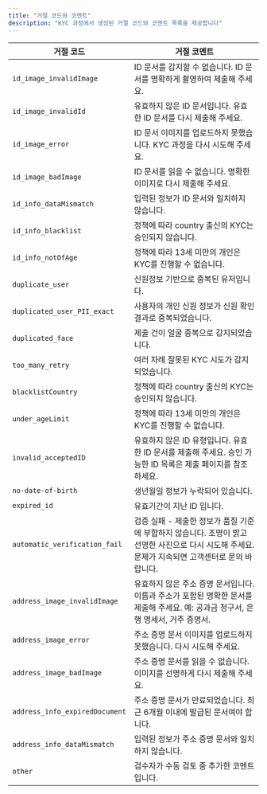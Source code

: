```yaml
---
title: "거절 코드와 코멘트"
description: "KYC 과정에서 생성된 거절 코드와 코멘트 목록을 제공합니다"
---
```


| 거절 코드                          | 거절 코멘트                                                                        |
| ------------------------------ | ----------------------------------------------------------------------------- |
| `id_image_invalidImage`        | ID 문서를 감지할 수 없습니다. ID 문서를 명확하게 촬영하여 제출해 주세요.                                  |
| `id_image_invalidId`           | 유효하지 않은 ID 문서입니다. 유효한 ID 문서를 다시 제출해 주세요.                                      |
| `id_image_error`               | ID 문서 이미지를 업로드하지 못했습니다. KYC 과정을 다시 시도해 주세요.                                   |
| `id_image_badImage`            | ID 문서를 읽을 수 없습니다. 명확한 이미지로 다시 제출해 주세요.                                        |
| `id_info_dataMismatch`         | 입력된 정보가 ID 문서와 일치하지 않습니다.                                                     |
| `id_info_blacklist`            | 정책에 따라 country 출신의 KYC는 승인되지 않습니다.                                            |
| `id_info_notOfAge`             | 정책에 따라 13세 미만의 개인은 KYC를 진행할 수 없습니다.                                           |
| `duplicate_user`               | 신원정보 기반으로 중복된 유저입니다.                                                          |
| `duplicated_user_PII_exact`    | 사용자의 개인 신원 정보가 신원 확인 결과로 중복되었습니다.                                                                        |
| `duplicated_face`              | 제출 건이 얼굴 중복으로 감지되었습니다.                                                        |
| `too_many_retry`               | 여러 차례 잘못된 KYC 시도가 감지되었습니다.                                                    |
| `blacklistCountry`             | 정책에 따라 country 출신의 KYC는 승인되지 않습니다.                                            |
| `under_ageLimit`               | 정책에 따라 13세 미만의 개인은 KYC를 진행할 수 없습니다.                                           |
| `invalid_acceptedID`           | 유효하지 않은 ID 유형입니다. 유효한 ID 문서를 제출해 주세요. 승인 가능한 ID 목록은 제출 페이지를 참조하세요.            |
| `no-date-of-birth`             | 생년월일 정보가 누락되어 있습니다.                                                           |
| `expired_id`                   | 유효기간이 지난 ID 입니다.                                                              |
| `automatic_verification_fail`  | 검증 실패 - 제출한 정보가 품질 기준에 부합하지 않습니다. 조명이 밝고 선명한 사진으로 다시 시도해 주세요. 문제가 지속되면 고객센터로 문의 바랍니다. |
| `address_image_invalidImage`   | 유효하지 않은 주소 증명 문서입니다. 이름과 주소가 포함된 명확한 문서를 제출해 주세요. 예: 공과금 청구서, 은행 명세서, 거주 증명서. |
| `address_image_error`          | 주소 증명 문서 이미지를 업로드하지 못했습니다. 다시 시도해 주세요.                                        |
| `address_image_badImage`       | 주소 증명 문서를 읽을 수 없습니다. 이미지를 선명하게 다시 제출해 주세요.                                    |
| `address_info_expiredDocument` | 주소 증명 문서가 만료되었습니다. 최근 6개월 이내에 발급된 문서여야 합니다.                                   |
| `address_info_dataMismatch`    | 입력된 정보가 주소 증명 문서와 일치하지 않습니다.                                                  |
| `other`                        | 검수자가 수동 검토 중 추가한 코멘트입니다.                                                      |